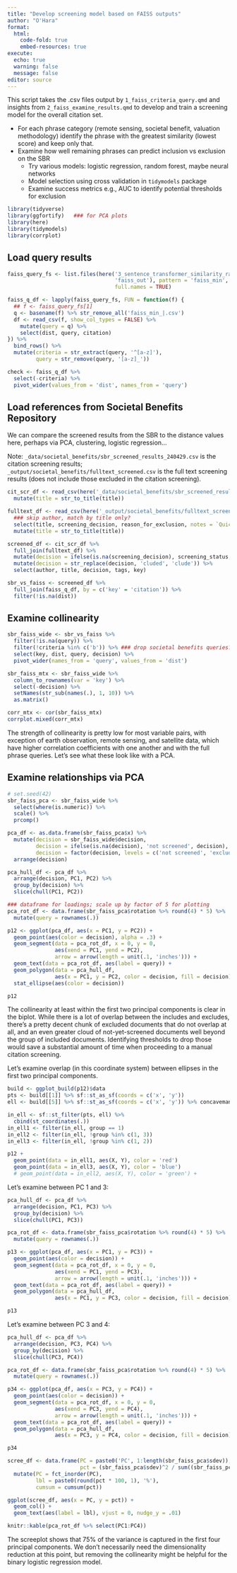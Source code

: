 ```yaml
---
title: "Develop screening model based on FAISS outputs"
author: "O'Hara"
format: 
  html:
    code-fold: true
    embed-resources: true
execute:
  echo: true
  warning: false
  message: false
editor: source
---
```


This script takes the .csv files output by `1_faiss_criteria_query.qmd` and insights from `2_faiss_examine_results.qmd` to develop and train a screening model for the overall citation set.

* For each phrase category (remote sensing, societal benefit, valuation methodology) identify the phrase with the greatest similarity (lowest score) and keep only that.
* Examine how well remaining phrases can predict inclusion vs exclusion on the SBR
    * Try various models: logistic regression, random forest, maybe neural networks
    * Model selection using cross validation in `tidymodels` package
    * Examine success metrics e.g., AUC to identify potential thresholds for exclusion

```r
library(tidyverse)
library(ggfortify)   ### for PCA plots
library(here)
library(tidymodels)
library(corrplot)

```

## Load query results

```r
faiss_query_fs <- list.files(here('3_sentence_transformer_similarity_ranking', 
                                  'faiss_out'), pattern = 'faiss_min', 
                                  full.names = TRUE)

faiss_q_df <- lapply(faiss_query_fs, FUN = function(f) {
  ## f <- faiss_query_fs[1]
  q <- basename(f) %>% str_remove_all('faiss_min_|.csv')
  df <- read_csv(f, show_col_types = FALSE) %>%
    mutate(query = q) %>%
    select(dist, query, citation)
}) %>%
  bind_rows() %>%
  mutate(criteria = str_extract(query, '^[a-z]'),
         query = str_remove(query, '[a-z]_'))

check <- faiss_q_df %>%
  select(-criteria) %>%
  pivot_wider(values_from = 'dist', names_from = 'query')
```


## Load references from Societal Benefits Repository

We can compare the screened results from the SBR to the distance values here, perhaps via PCA, clustering, logistic regression...

Note: `_data/societal_benefits/sbr_screened_results_240429.csv` is the citation screening results; `_output/societal_benefits/fulltext_screened.csv` is the full text screening results (does not include those excluded in the citation screening).

```r
cit_scr_df <- read_csv(here('_data/societal_benefits/sbr_screened_results_240429.csv')) %>%
  mutate(title = str_to_title(title))

fulltext_df <- read_csv(here('_output/societal_benefits/fulltext_screened.csv')) %>%
  ### skip author, match by title only?
  select(title, screening_decision, reason_for_exclusion, notes = `Quick notes`) %>%
  mutate(title = str_to_title(title))

screened_df <- cit_scr_df %>%
  full_join(fulltext_df) %>%
  mutate(decision = ifelse(is.na(screening_decision), screening_status, tolower(screening_decision))) %>%
  mutate(decision = str_replace(decision, 'cluded', 'clude')) %>%
  select(author, title, decision, tags, key)

sbr_vs_faiss <- screened_df %>%
  full_join(faiss_q_df, by = c('key' = 'citation')) %>%
  filter(!is.na(dist))

```

## Examine collinearity

```r

sbr_faiss_wide <- sbr_vs_faiss %>%
  filter(!is.na(query)) %>%
  filter(!criteria %in% c('b')) %>% ### drop societal benefits queries?
  select(key, dist, query, decision) %>%
  pivot_wider(names_from = 'query', values_from = 'dist')

sbr_faiss_mtx <- sbr_faiss_wide %>%
  column_to_rownames(var = 'key') %>%
  select(-decision) %>%
  setNames(str_sub(names(.), 1, 10)) %>%
  as.matrix()

corr_mtx <- cor(sbr_faiss_mtx)
corrplot.mixed(corr_mtx)
```

The strength of collinearity is pretty low for most variable pairs, with exception of earth observation, remote sensing, and satellite data, which have higher correlation coefficients with one another and with the full phrase queries.  Let's see what these look like with a PCA.

## Examine relationships via PCA

```r
# set.seed(42)
sbr_faiss_pca <- sbr_faiss_wide %>%
  select(where(is.numeric)) %>%
  scale() %>%
  prcomp()

pca_df <- as.data.frame(sbr_faiss_pca$x) %>%
  mutate(decision = sbr_faiss_wide$decision,
         decision = ifelse(is.na(decision), 'not screened', decision),
         decision = factor(decision, levels = c('not screened', 'exclude', 'include'))) %>%
  arrange(decision)

pca_hull_df <- pca_df %>%
  arrange(decision, PC1, PC2) %>%
  group_by(decision) %>%
  slice(chull(PC1, PC2))

### dataframe for loadings; scale up by factor of 5 for plotting
pca_rot_df <- data.frame(sbr_faiss_pca$rotation %>% round(4) * 5) %>%
  mutate(query = rownames(.))

p12 <- ggplot(pca_df, aes(x = PC1, y = PC2)) +
  geom_point(aes(color = decision), alpha = .3) +
  geom_segment(data = pca_rot_df, x = 0, y = 0, 
               aes(xend = PC1, yend = PC2), 
               arrow = arrow(length = unit(.1, 'inches'))) +
  geom_text(data = pca_rot_df, aes(label = query)) +
  geom_polygon(data = pca_hull_df, 
               aes(x = PC1, y = PC2, color = decision, fill = decision), alpha = .1) +
  stat_ellipse(aes(color = decision))

p12
```

The collinearity at least within the first two principal components is clear in the biplot.  While there is a lot of overlap between the includes and excludes, there's a pretty decent chunk of excluded documents that do not overlap at all, and an even greater cloud of not-yet-screened documents well beyond the group of included documents.  Identifying thresholds to drop those would save a substantial amount of time when proceeding to a manual citation screening. 

Let's examine overlap (in this coordinate system) between ellipses in the first two principal components.
```r
build <- ggplot_build(p12)$data
pts <- build[[1]] %>% sf::st_as_sf(coords = c('x', 'y'))
ell <- build[[5]] %>% sf::st_as_sf(coords = c('x', 'y')) %>% concaveman::concaveman()

in_ell <- sf::st_filter(pts, ell) %>% 
  cbind(st_coordinates(.))
in_ell1 <- filter(in_ell, group == 1)
in_ell2 <- filter(in_ell, !group %in% c(1, 3))
in_ell3 <- filter(in_ell, !group %in% c(1, 2))

p12 +
  geom_point(data = in_ell1, aes(X, Y), color = 'red')
  geom_point(data = in_ell3, aes(X, Y), color = 'blue')
  # geom_point(data = in_ell2, aes(X, Y), color = 'green') +
```

Let's examine between PC 1 and 3:

```r
pca_hull_df <- pca_df %>%
  arrange(decision, PC1, PC3) %>%
  group_by(decision) %>%
  slice(chull(PC1, PC3))

pca_rot_df <- data.frame(sbr_faiss_pca$rotation %>% round(4) * 5) %>%
  mutate(query = rownames(.))

p13 <- ggplot(pca_df, aes(x = PC1, y = PC3)) +
  geom_point(aes(color = decision)) +
  geom_segment(data = pca_rot_df, x = 0, y = 0, 
               aes(xend = PC1, yend = PC3), 
               arrow = arrow(length = unit(.1, 'inches'))) +
  geom_text(data = pca_rot_df, aes(label = query)) +
  geom_polygon(data = pca_hull_df, 
               aes(x = PC1, y = PC3, color = decision, fill = decision), alpha = .1)

p13
```

Let's examine between PC 3 and 4:

```r
pca_hull_df <- pca_df %>%
  arrange(decision, PC3, PC4) %>%
  group_by(decision) %>%
  slice(chull(PC3, PC4))

pca_rot_df <- data.frame(sbr_faiss_pca$rotation %>% round(4) * 5) %>%
  mutate(query = rownames(.))

p34 <- ggplot(pca_df, aes(x = PC3, y = PC4)) +
  geom_point(aes(color = decision)) +
  geom_segment(data = pca_rot_df, x = 0, y = 0, 
               aes(xend = PC3, yend = PC4), 
               arrow = arrow(length = unit(.1, 'inches'))) +
  geom_text(data = pca_rot_df, aes(label = query)) +
  geom_polygon(data = pca_hull_df, 
               aes(x = PC3, y = PC4, color = decision, fill = decision), alpha = .1)

p34
```

```r

scree_df <- data.frame(PC = paste0('PC', 1:length(sbr_faiss_pca$sdev)),
                       pct = (sbr_faiss_pca$sdev)^2 / sum((sbr_faiss_pca$sdev)^2)) %>%
  mutate(PC = fct_inorder(PC),
         lbl = paste0(round(pct * 100, 1), '%'),
         cumsum = cumsum(pct))

ggplot(scree_df, aes(x = PC, y = pct)) +
  geom_col() +
  geom_text(aes(label = lbl), vjust = 0, nudge_y = .01)

knitr::kable(pca_rot_df %>% select(PC1:PC4))

```

The screeplot shows that 75% of the variance is captured in the first four principal components.  We don't necessarily need the dimensionality reduction at this point, but removing the collinearity might be helpful for the binary logistic regression model.

